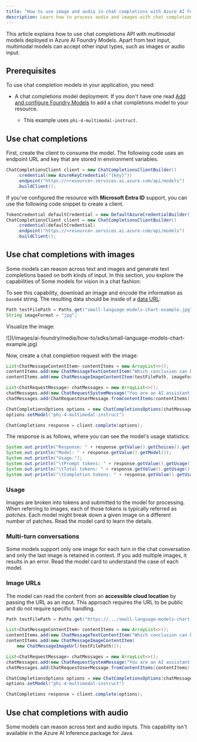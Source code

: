 ```yaml
---
title: "How to use image and audio in chat completions with Azure AI Foundry Models"
description: Learn how to process audio and images with chat completions models with Azure AI Foundry Models
---
```


This article explains how to use chat completions API with _multimodal_ models deployed in Azure AI Foundry Models. Apart from text input, multimodal models can accept other input types, such as images or audio input.

## Prerequisites

To use chat completion models in your application, you need:


<HowToPrerequisites />


<HowToPrerequisitesJava />

* A chat completions model deployment. If you don't have one read [Add and configure Foundry Models](../../how-to/create-model-deployments) to add a chat completions model to your resource.

    * This example uses `phi-4-multimodal-instruct`.

## Use chat completions

First, create the client to consume the model. The following code uses an endpoint URL and key that are stored in environment variables.

```java
ChatCompletionsClient client = new ChatCompletionsClientBuilder()
    .credential(new AzureKeyCredential("{key}"))
    .endpoint("https://<resource>.services.ai.azure.com/api/models")
    .buildClient();
```

If you've configured the resource with **Microsoft Entra ID** support, you can use the following code snippet to create a client.

```java
TokenCredential defaultCredential = new DefaultAzureCredentialBuilder().build();
ChatCompletionsClient client = new ChatCompletionsClientBuilder()
    .credential(defaultCredential)
    .endpoint("https://<resource>.services.ai.azure.com/api/models")
    .buildClient();
```


## Use chat completions with images

Some models can reason across text and images and generate text completions based on both kinds of input. In this section, you explore the capabilities of Some models for vision in a chat fashion:

To see this capability, download an image and encode the information as `base64` string. The resulting data should be inside of a [data URL](https://developer.mozilla.org/en-US/docs/Web/HTTP/Basics_of_HTTP/Data_URLs):

```java
Path testFilePath = Paths.get("small-language-models-chart-example.jpg");
String imageFormat = "jpg";
```

Visualize the image:

<Frame>
    ![](/images/ai-foundry/media/how-to/sdks/small-language-models-chart-example.jpg)
</Frame>

Now, create a chat completion request with the image:

```java
List<ChatMessageContentItem> contentItems = new ArrayList<>();
contentItems.add(new ChatMessageTextContentItem("Which conclusion can be extracted from the following chart?"));
contentItems.add(new ChatMessageImageContentItem(testFilePath, imageFormat));

List<ChatRequestMessage> chatMessages = new ArrayList<>();
chatMessages.add(new ChatRequestSystemMessage("You are an AI assistant that helps people find information."));
chatMessages.add(ChatRequestUserMessage.fromContentItems(contentItems));

ChatCompletionsOptions options = new ChatCompletionsOptions(chatMessages);
options.setModel("phi-4-multimodal-instruct")

ChatCompletions response = client.complete(options);
```

The response is as follows, where you can see the model's usage statistics:

```java
System.out.println("Response: " + response.getValue().getChoices().get(0).getMessage().getContent());
System.out.println("Model: " + response.getValue().getModel());
System.out.println("Usage:");
System.out.println("\tPrompt tokens: " + response.getValue().getUsage().getPromptTokens());
System.out.println("\tTotal tokens: " + response.getValue().getUsage().getTotalTokens());
System.out.println("\tCompletion tokens: " + response.getValue().getUsage().getCompletionTokens());
```

### Usage

Images are broken into tokens and submitted to the model for processing. When referring to images, each of those tokens is typically referred as *patches*. Each model might break down a given image on a different number of patches. Read the model card to learn the details.

### Multi-turn conversations

Some models support only one image for each turn in the chat conversation and only the last image is retained in context. If you add multiple images, it results in an error. Read the model card to understand the case of each model.

### Image URLs

The model can read the content from an **accessible cloud location** by passing the URL as an input. This approach requires the URL to be public and do not require specific handling.

```java
Path testFilePath = Paths.get("https://.../small-language-models-chart-example.jpg");

List<ChatMessageContentItem> contentItems = new ArrayList<>();
contentItems.add(new ChatMessageTextContentItem("Which conclusion can be extracted from the following chart?"));
contentItems.add(new ChatMessageImageContentItem(
    new ChatMessageImageUrl(testFilePath)));

List<ChatRequestMessage> chatMessages = new ArrayList<>();
chatMessages.add(new ChatRequestSystemMessage("You are an AI assistant that helps people find information."));
chatMessages.add(ChatRequestUserMessage.fromContentItems(contentItems));

ChatCompletionsOptions options = new ChatCompletionsOptions(chatMessages);
options.setModel("phi-4-multimodal-instruct")

ChatCompletions response = client.complete(options);
```

## Use chat completions with audio

Some models can reason across text and audio inputs. This capability isn't available in the Azure AI Inference package for Java.